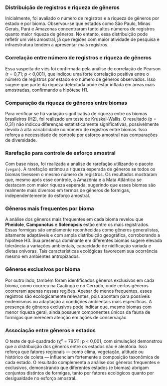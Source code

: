 ### Distribuição de registros e riqueza de gêneros

Inicialmente, foi avaliado o número de registros e a riqueza de gêneros por estado e por bioma. Observou-se que estados como São Paulo, Minas Gerais, Pará e Amazonas concentraram tanto altos números de registros quanto maior riqueza de gêneros. No entanto, essa distribuição pode refletir um viés amostral, já que regiões com maior atividade de pesquisa e infraestrutura tendem a apresentar mais registros.

### Correlação entre número de registros e riqueza de gêneros

Essa suspeita de viés foi confirmada pela análise de correlação de Pearson (r = 0,71; p \< 0,001), que indicou uma forte correlação positiva entre o número de registros por estado e o número de gêneros observados. Isso sugere que parte da riqueza detectada pode estar inflada em áreas mais amostradas, confirmando a hipótese H1.

### Comparação da riqueza de gêneros entre biomas

Para verificar se há variação significativa de riqueza entre os biomas brasileiros (H2), foi realizado um teste de Kruskal-Wallis. O resultado (p = 0,31) não indicou diferenças estatisticamente significativas, possivelmente devido à alta variabilidade no número de registros entre biomas. Isso reforça a necessidade de controle por esforço amostral nas comparações de diversidade.

### Rarefação para controle de esforço amostral

Com base nisso, foi realizada a análise de rarefação utilizando o pacote `{vegan}`. A rarefação estimou a riqueza esperada de gêneros se todos os biomas tivessem o mesmo número de registros. Os resultados mostraram que, mesmo após esse controle, a Amazônia e a Mata Atlântica se destacam com maior riqueza esperada, sugerindo que esses biomas são realmente mais diversos em termos de gêneros de formigas, independentemente do esforço amostral.

### Gêneros mais frequentes por bioma

A análise dos gêneros mais frequentes em cada bioma revelou que **Pheidole**, **Camponotus** e **Solenopsis** estão entre os mais registrados. Essas formigas são amplamente reconhecidas como gêneros generalistas, altamente adaptáveis e com ampla distribuição geográfica, corroborando a hipótese H3. Sua presença dominante em diferentes biomas sugere elevada tolerância a variações ambientais, capacidade de nidificação variada e dietas onívoras. Tais características ecológicas favorecem sua ocorrência mesmo em ambientes antropizados.

### Gêneros exclusivos por bioma

Por outro lado, também foram identificados gêneros exclusivos em cada bioma, como ocorreu na Caatinga e no Cerrado, onde certos gêneros ocorreram apenas nessas regiões. Apesar de menos frequentes, esses registros são ecologicamente relevantes, pois apontam para possíveis endemismos ou adaptação a condições ambientais mais específicas. A presença de gêneros exclusivos pode indicar que, mesmo biomas com menor riqueza geral, ainda possuem componentes únicos da fauna de formigas que merecem atenção em ações de conservação.

### Associação entre gêneros e estados

O teste de qui-quadrado (χ² = 79511; p \< 0,001, com simulação) demonstrou que a distribuição dos gêneros entre os estados não é aleatória. Isso reforça que fatores regionais — como clima, vegetação, altitude ou histórico de coleta — influenciam fortemente a composição taxonômica de cada estado. O resultado complementa a análise dos gêneros frequentes e exclusivos, demonstrando que diferentes estados (e biomas) abrigam conjuntos distintos de formigas, tanto por fatores ecológicos quanto por desigualdade no esforço amostral.
